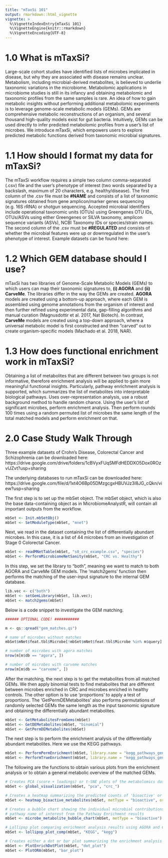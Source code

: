```yaml
---
title: "mTaxSi 101"
output: rmarkdown::html_vignette
vignette: >
  %\VignetteIndexEntry{mTaxSi 101}
  %\VignetteEngine{knitr::rmarkdown}
  %\VignetteEncoding{UTF-8}
---
```


# 1.0 What is mTaxSi?

Large-scale cohort studies have identified lists of microbes implicated in disease, 
but why they are associated with disease remains unclear. Metabolism, including microbial-derived metabolites, 
is believed to underlie taxonomic variations in the microbiome. Metabolomic applications in microbiome studies 
is still in its infancy and obtaining metabolomic and taxonomic profiles from the same samples is rare. An idea 
of how to gain metabolic insights without performing additional metabolomic experiments is to leverage genome-scale 
metabolic models (GEMs). GEMs are comprehensive metabolic reconstructions of an organism, and several thousand 
high-quality models exist for gut bacteria. Intuitively, GEMs can be used directly to infer predicted metabolomic 
profiles from a user’s list of microbes. We introduce mTaxSi, which empowers users to explore 
predicted metabolic functions derived from taxonomic microbial signatures. 

# 1.1 How should I format my data for mTaxSi?

The mTaxSi workflow requires a simple two column comma-separated (.csv) file and the user’s phenotype of interest 
(two words separated by a backslash, maximum of 20 characters, e.g. healthy/disease). 
The first column of the .csv file must be <b>#NAME</b> and consists of
a list of taxonomic signatures obtained from gene amplicon/marker genes sequencing (e.g. 16S rRNA) or shotgun sequencing. 
Accepted microbial identifiers include operational taxonomic units (OTUs) using Greengenes OTU IDs, 
OTUs/ASVs using either Greengenes or SILVA taxonomy, amplicon sequence variants 
(ASVs), NCBI Taxonomy IDs or species/strain names. The second column of the .csv must be <b>#REGULATED</b> and 
consists of whether the microbial features were up or downregulated in the user’s phenotype of interest. Example datasets can be found here:

# 1.2 Which GEM database should I use?

mTaxSi has two libraries of Genome-Scale Metabolic Models (GEMs) to which users can map their taxonomic
signatures to, <b>(i) AGORA</b> and <b>(ii) CarveMe</b>. The libraries differ in the way the GEMs are created. 
<b>AGORA</b> models are created using a bottom-up approach, where each GEM is assembled using genome 
annotations from the organism of interest and then further refined using experimental data, gap-filling 
algorithms and manual curation (Magnusdottir et al. 2017, Nat Biotech). In contrast, <b>CarveMe</b> models 
are created using a top-down approach, where a universal metabolic model is first constructed and then "carved" out to create
organism-specific models (Machado et al. 2018, NAR).

# 1.3 How does functional enrichment work in mTaxSi?

Obtaining a list of metabolites that are different between two groups is not informative, therefore enrichment 
analysis will be applied to gain more meaningful functional insights. Particularly, pathway enrichment analysis 
is supported, which summarizes the list of metabolites into interpretable biological pathways. 
Uses over-representation analysis, use a robust background method to handle random chance. Using the user’s list of significant microbes, perform enrichment analysis.
Then perform rounds 100 times using a random permuted list of microbes the same length of the total matched models 
and perform enrichment on that.

# 2.0 Case Study Walk Through

Three example datasets of Crohn's Disease, Colorectal Cancer and Schizophrenia can be downloaded here: https://drive.google.com/drive/folders/1cBVyxFUqSMFdHEDDXO5Dox0ROzvlJZvt?usp=sharing

The underlying databases to run mTaxSi can be downloaded here: https://drive.google.com/file/d/1xt4O6Bp05DMzgcgxHBUVJz3l8JG_cQkn/view?usp=sharing

The first step is to set up the mbSet object. The mbSet object, which is also the base data-containing object as in MicrobiomeAnalystR, will contain all important outputs from the workflow. 

```r
mbSet <- Init.mbSetObj()
mbSet <- SetModuleType(mbSet, "mnet")

```

Next, we read in the dataset containing the list of differentially abundant microbes. In this case, it is a list of 44 microbes from an investigation of Stage 0 Colorectal Cancer. 

```r
mbSet <- readMNetTable(mbSet, "s0_crc_example.csv", "species")
mbSet <- PerformMicrobiomeNetSanity(mbSet, "CRC vs. Healthy")

```

In this step, we set the library to "both", meaning we want to match to both AGORA and CarveMe GEM models. The 'match2gems' function then performs the matching of the user-input signature to the internal GEM database.

```r
lib.vec <- c("both")
mbSet <- setGemLibrary(mbSet, lib.vec);
mbSet <- match2gems(mbSet)

```

Below is a code snippet to investigate the GEM matching.

```r

###### OPTIONAL CODE! ###########

m <- qs::qread("gem_matches.qs")

# name of microbes without matches
mbSet$mNet$feat.tbl$Microbe[!mbSet$mNet$feat.tbl$Microbe %in% m$query]

# number of microbes with agora matches
nrow(m[m$db == "agora", ])

# number of microbes with carveme matches
nrow(m[m$db == "carveme", ])

```

After the matching, the next step is to get the metabolites from all matched GEMs. We then apply binomial tests to find metabolites that are different between microbes enriched in CRC and microbes enriched in healthy controls. The other option is to use 'proportions' to apply a test of proportions. The 'GetPermDEMetabolites' also performs permutations of randomly selected GEMs the same length as the input taxonomic signature and obtaining the differentially abundant metabolites.

```r
mbSet <- GetMetabolitesFromGems(mbSet)
mbSet <- GetDEMetabolites(mbSet, "binomial")
mbSet <- GetPermDEMetabolites(mbSet)

```

The next step is to perform the enrichment analysis of the differentially abundant metabolites. Here we use the KEGG pathways.

```r
mbSet <- PerformPermEnrichment(mbSet, library.name = "kegg_pathways_generic")
mbSet <- PerformTrueEnrichment(mbSet, library.name = "kegg_pathways_generic")

```

The following are the functions to obtain various plots from the enrichment analysis or to obtain a general metabolic overview of the matched GEMs.

```r

# Creates PCA (score + loadings) or t-SNE plots of the metabolomics data per matched microbe
mbSet <- global_visualization(mbSet, "pca", "crc_")

# Creates a heatmap summarizing the predicted counts of 'bioactive' or 'amino' acids.
mbSet <- heatmap_bioactive_metabolites(mbSet, metType = "bioactive", order.by = "group")

# Creates a bubble chart showing the individual microbial contributions to 'bioactive', 'amino' or enter the
# pathway name of interest from the Pathway Enrichment results
mbSet <- microbe_metabolite_bubble_chart(mbSet, metType = "bioactive")

# Lollipop plot comparing enrichment analysis results using AGORA and CarveMe models
mbSet <- lollipop_plot_comp(mbSet, "KEGG", "kegg")

# Creates either a dot or bar plot summarizing the enrichment analysis results
mbSet <- PlotEnrichDotPlot(mbSet, "dot_plot")
mbSet <- PlotORA(mbSet, "bar_plot")

```

